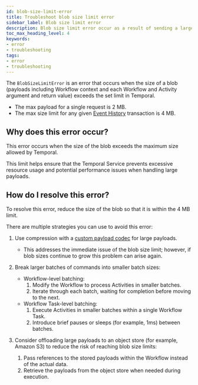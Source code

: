 ```yaml
---
id: blob-size-limit-error
title: Troubleshoot blob size limit error
sidebar_label: Blob size limit error
description: Blob size limit error occur as a result of sending a large payload to Temporal.
toc_max_heading_level: 4
keywords:
- error
- troubleshooting
tags:
- error
- troubleshooting
---
```


The `BlobSizeLimitError` is an error that occurs when the size of a blob (payloads including Workflow context and each Workflow and Activity argument and return value) exceeds the set limit in Temporal.

- The max payload for a single request is 2 MB.
- The max size limit for any given [Event History](/workflows#event-history) transaction is 4 MB.

## Why does this error occur?

This error occurs when the size of the blob exceeds the maximum size allowed by Temporal.

This limit helps ensure that the Temporal Service prevents excessive resource usage and potential performance issues when handling large payloads.

## How do I resolve this error?

To resolve this error, reduce the size of the blob so that it is within the 4 MB limit.

There are multiple strategies you can use to avoid this error:

1. Use compression with a [custom payload codec](/dataconversion#payload-codec) for large payloads.
   - This addresses the immediate issue of the blob size limit; however, if blob sizes continue to grow this problem can arise again.

2. Break larger batches of commands into smaller batch sizes:
   - Workflow-level batching:
     1. Modify the Workflow to process Activities in smaller batches.
     2. Iterate through each batch, waiting for completion before moving to the next.
   - Workflow Task-level batching:
     1. Execute Activities in smaller batches within a single Workflow Task.
     2. Introduce brief pauses or sleeps (for example, 1ms) between batches.

3. Consider offloading large payloads to an object store (for example, Amazon S3) to reduce the risk of reaching blob size limits:
   1. Pass references to the stored payloads within the Workflow instead of the actual data.
   2. Retrieve the payloads from the object store when needed during execution.
